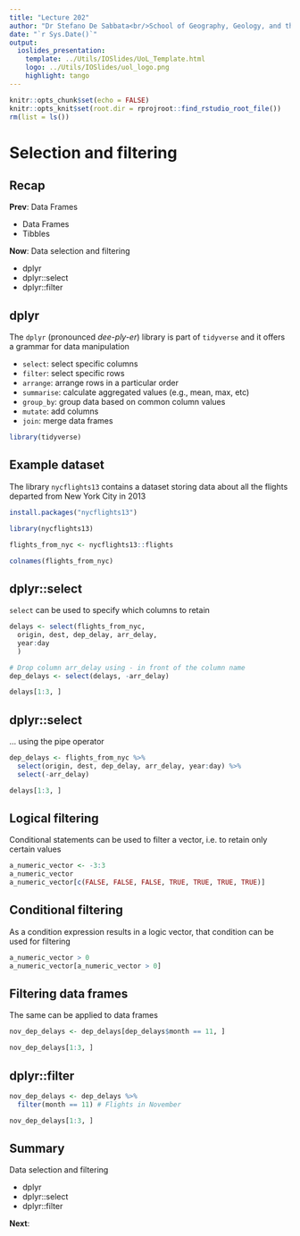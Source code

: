 ```yaml
---
title: "Lecture 202"
author: "Dr Stefano De Sabbata<br/>School of Geography, Geology, and the Env.<br/><a href=\"mailto:s.desabbata@le.ac.uk\">s.desabbata&commat;le.ac.uk</a> &vert; <a href=\"https://twitter.com/maps4thought\">&commat;maps4thought</a><br/><a href=\"https://github.com/sdesabbata/GY7702\">github.com/sdesabbata/GY7702</a> licensed under <a href=\"https://www.gnu.org/licenses/gpl-3.0.html\">GNU GPL v3.0</a>"
date: "`r Sys.Date()`"
output:
  ioslides_presentation:
    template: ../Utils/IOSlides/UoL_Template.html
    logo: ../Utils/IOSlides/uol_logo.png
    highlight: tango
---
```


```r
knitr::opts_chunk$set(echo = FALSE)
knitr::opts_knit$set(root.dir = rprojroot::find_rstudio_root_file())
rm(list = ls())
```



# Selection and filtering



## Recap

**Prev**: Data Frames

- Data Frames
- Tibbles

**Now**: Data selection and filtering

- dplyr
- dplyr::select
- dplyr::filter



## dplyr

The `dplyr` (pronounced *dee-ply-er*) library is part of `tidyverse` and it offers a grammar for data manipulation

- `select`: select specific columns
- `filter`: select specific rows
- `arrange`: arrange rows in a particular order
- `summarise`: calculate aggregated values (e.g., mean, max, etc)
- `group_by`: group data based on common column values
- `mutate`: add columns
- `join`: merge data frames

```r
library(tidyverse)
```



## Example dataset

The library `nycflights13` contains a dataset storing data about all the flights departed from New York City in 2013

```r
install.packages("nycflights13")
```
```r
library(nycflights13)

flights_from_nyc <- nycflights13::flights

colnames(flights_from_nyc)
```



## dplyr::select

`select` can be used to specify which columns to retain

```r
delays <- select(flights_from_nyc, 
  origin, dest, dep_delay, arr_delay,
  year:day
  )

# Drop column arr_delay using - in front of the column name
dep_delays <- select(delays, -arr_delay)

delays[1:3, ]
```


## dplyr::select

... using the pipe operator

```r
dep_delays <- flights_from_nyc %>%
  select(origin, dest, dep_delay, arr_delay, year:day) %>%
  select(-arr_delay)

delays[1:3, ]
```


## Logical filtering

Conditional statements can be used to filter a vector, i.e. to retain only certain values

```r
a_numeric_vector <- -3:3
a_numeric_vector
a_numeric_vector[c(FALSE, FALSE, FALSE, TRUE, TRUE, TRUE, TRUE)]
```



## Conditional filtering

As a condition expression results in a logic vector, that condition can be used for filtering

```r
a_numeric_vector > 0
a_numeric_vector[a_numeric_vector > 0]
```



## Filtering data frames

The same can be applied to data frames

```r
nov_dep_delays <- dep_delays[dep_delays$month == 11, ]

nov_dep_delays[1:3, ]
```



## dplyr::filter

```r
nov_dep_delays <- dep_delays %>%
  filter(month == 11) # Flights in November

nov_dep_delays[1:3, ]
```



## Summary

Data selection and filtering

- dplyr
- dplyr::select
- dplyr::filter

**Next**: